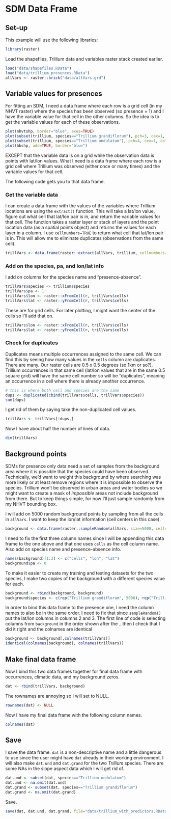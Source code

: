 # SDM Data Frame

## Set-up

This example will use the following libraries:

```r
library(raster)
```

Load the shapefiles, Trillium data and variables raster stack created earlier.
```r
load("data/shapefiles.RData")
load("data/trillium_presences.RData")
allVars <- raster::brick("data/allVars.grd")
```

## Variable values for presences

For fitting an SDM, I need a data frame where each row is a grid cell (in my NHVT raster) where the species has been observed (so presence = 1) and I have the variable value for that cell in the other columns. So the idea is to get the variable values for each of these observations.

```r
plot(nhvtshp, border="blue", axes=TRUE)
plot(subset(trillium, species=="Trillium grandiflorum"), pch=3, cex=1, add=TRUE)
plot(subset(trillium, species=="Trillium undulatum"), pch=4, cex=1, col="red", add=TRUE)
plot(hbshp, add=TRUE, border="blue")
```

EXCEPT that the variable data is on a grid while the observation data is points with lat/lon values. What I need is a data frame where each row is a grid cell where Trillium was observed (either once or many times) and the variable values for that cell.

The following code gets you to that data frame.

### Get the variable data

I can create a data frame with the values of the variables where Trillium locations are using the `extract()` function. This will take a lat/lon value, figure out what cell that lat/lon pair is in, and return the variable values for that cell. The function takes a raster layer or stack of layers and the point location data (as a spatial points object) and returns the values for each layer in a column.  I use `cellnumbers=TRUE` to return what cell that lat/lon pair is in. This will allow me to eliminate duplicates (observations from the same cell).
```r
trillVars <- data.frame(raster::extract(allVars, trillium, cellnumbers=TRUE))
```

### Add on the species, pa, and lon/lat info

I add on columns for the species name and "presence-absence".
```r
trillVars$species <- trillium$species
trillVars$pa <- 1
trillVars$lon <- raster::xFromCell(r, trillVars$cells)
trillVars$lat <- raster::yFromCell(r, trillVars$cells)
```

These are for grid cells. For later plotting, I might want the center of the cells so I'll add that on.

```r
trillVars$lon <- raster::xFromCell(r, trillVars$cells)
trillVars$lat <- raster::yFromCell(r, trillVars$cells)
```

### Check for duplicates

Duplicates means multiple occurrences assigned to the same cell. We can find this by seeing how many values in the `cells` column are duplicates. There are many. Our raster cells are 0.5 x 0.5 degrees (so 1km or so?). Trillium occurrences in that same cell (lat/lon values that are in the same 0.5 square grid) will have the same cell number so will be "duplicates", meaning an occurrence in a cell where there is already another occurrence. 
```r
# this is where both cell and species are the same
dups <- duplicated(cbind(trillVars$cells, trillVars$species))
sum(dups)
```
I get rid of them by saying take the non-duplicated cell values.
```r
trillVars <- trillVars[!dups,]
```
Now I have about half the number of lines of data.
```r
dim(trillVars)
```

## Background points

SDMs for presence only data need a set of samples from the background area where it is possible that the species could have been observed. Technically, we'd want to weight this background by where searching was more likely or at least remove regions where it is impossible to observe the species. Trillium won't be observed in urban areas and water bodies so we might want to create a mask of *impossible* areas not include background from there. But to keep things simple, for now I'll just sample randomly from my NHVT bounding box.

I will add on 5000 random background points by sampling from all the cells in `allVars`. I want to keep the lon/lat information (cell centers in this case).
```r
background <- data.frame(raster::sampleRandom(allVars, size=5000, cells=TRUE, xy=TRUE))
```

I need to fix the first three column names since I will be appending this data frame to the one above and that one uses `cells` as the cell column name. Also add on species name and presence-absence info. 
```r
names(background)[1:3] <- c("cells", "lon", "lat")
background$pa <- 0
```

To make it easier to create my training and testing datasets for the two species, I make two copies of the background with a different species value for each.
```r
background <- rbind(background, background)
background$species <- c(rep("Trillium grandiflorum", 5000), rep("Trillium undulatum", 5000))
```

In order to bind this data frame to the presence one, I need the column names to also be in the same order. I need to fix that since `sampleRandom()` put the lat/lon columns in columns 2 and 3. The first line of code is selecting columns from `background` in the order shown after the `,` then I check that I did it right and the colnames are identical
```r
background <- background[,colnames(trillVars)]
identical(colnames(background), colnames(trillVars))
```

##  Make final data frame

Now I bind this two data frames together for final data frame with occurrences, climatic data, and my background zeros.
```r
dat <- rbind(trillVars, background)
```
The rownames are annoying so I will set to NULL.
```r
rownames(dat) <- NULL
```

Now I have my final data frame with the following column names.
```r
colnames(dat)
```

## Save

I save the data frame. `dat` is a non-descriptive name and a little dangerous to use since the user might have `dat` already in their working environment. I will also make `dat.und` and `dat.grand` for the two *Trillium* species. There are some NAs in the slope aspect data which I will get rid of.
```r
dat.und <- subset(dat, species=="Trillium undulatum")
dat.und <- na.omit(dat.und)
dat.grand <- subset(dat, species=="Trillium grandiflorum")
dat.grand <- na.omit(dat.grand)
```

Save.
```r
save(dat, dat.und, dat.grand, file="data/trillium_with_predictors.RData")
```